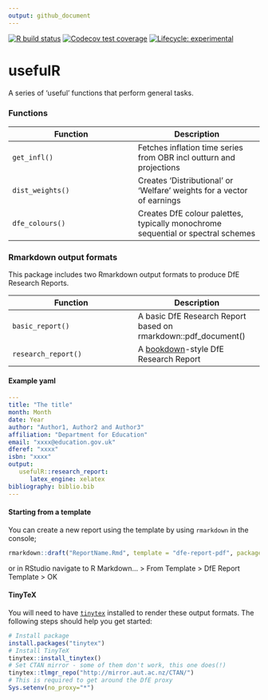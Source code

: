 ```yaml
---
output: github_document
---
```


<!-- README.md is generated from README.Rmd. Please edit that file -->

<!-- badges: start -->
  [![R build status](https://github.com/l-hodge/usefulr/workflows/R-CMD-check/badge.svg)](https://github.com/l-hodge/usefulr/actions)
  [![Codecov test coverage](https://codecov.io/gh/l-hodge/usefulR/branch/master/graph/badge.svg)](https://codecov.io/gh/l-hodge/usefulR?branch=master)
  [![Lifecycle: experimental](https://img.shields.io/badge/lifecycle-experimental-orange.svg)](https://www.tidyverse.org/lifecycle/#experimental)
<!-- badges: end -->

# usefulR

A series of 'useful' functions that perform general tasks.

### Functions

| Function | Description |
|----|----|
| `get_infl()` | Fetches inflation time series from OBR incl outturn and projections |
| `dist_weights()` | Creates 'Distributional' or 'Welfare' weights for a vector of earnings |
| `dfe_colours()` | Creates DfE colour palettes, typically monochrome sequential or spectral schemes |

### Rmarkdown output formats

This package includes two Rmarkdown output formats to produce DfE Research Reports.

| Function | Description |
|----|----|
| `basic_report()` | A basic DfE Research Report based on rmarkdown::pdf_document() |
| `research_report()` | A [bookdown](https://bookdown.org/yihui/bookdown/)-style DfE Research Report |

#### Example yaml

```yaml
---
title: "The title"
month: Month
date: Year
author: "Author1, Author2 and Author3"
affiliation: "Department for Education"
email: "xxxx@education.gov.uk"
dferef: "xxxx"
isbn: "xxxx"
output: 
   usefulR::research_report:
      latex_engine: xelatex
bibliography: biblio.bib
---

```

#### Starting from a template

You can create a new report using the template by using `rmarkdown` in the console;

```r
rmarkdown::draft("ReportName.Rmd", template = "dfe-report-pdf", package = "usefulR")
```

or in RStudio navigate to R Markdown... > From Template > DfE Report Template > OK

#### TinyTeX

You will need to have [`tinytex`](https://yihui.org/tinytex/) installed to render these output formats. The following steps should help you get started:

```r
# Install package
install.packages("tinytex") 
# Install TinyTeX
tinytex::install_tinytex()
# Set CTAN mirror - some of them don't work, this one does(!)
tinytex::tlmgr_repo("http://mirror.aut.ac.nz/CTAN/")
# This is required to get around the DfE proxy
Sys.setenv(no_proxy="*")
```

